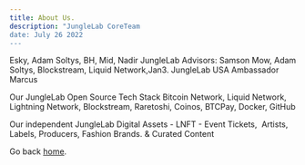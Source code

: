 ```yaml
---
title: About Us.
description: "JungleLab CoreTeam
date: July 26 2022
---
```


Esky, Adam Soltys, BH, Mid, Nadir
JungleLab Advisors: Samson Mow, Adam Soltys, Blockstream, Liquid Network,Jan3.
JungleLab USA Ambassador Marcus

Our JungleLab Open Source Tech Stack
Bitcoin Network, Liquid Network, Lightning Network, Blockstream, Raretoshi, Coinos, BTCPay, Docker, GitHub

Our independent JungleLab Digital Assets - LNFT - Event Tickets,  Artists, Labels, Producers, Fashion Brands. & Curated Content

Go back [home](/).